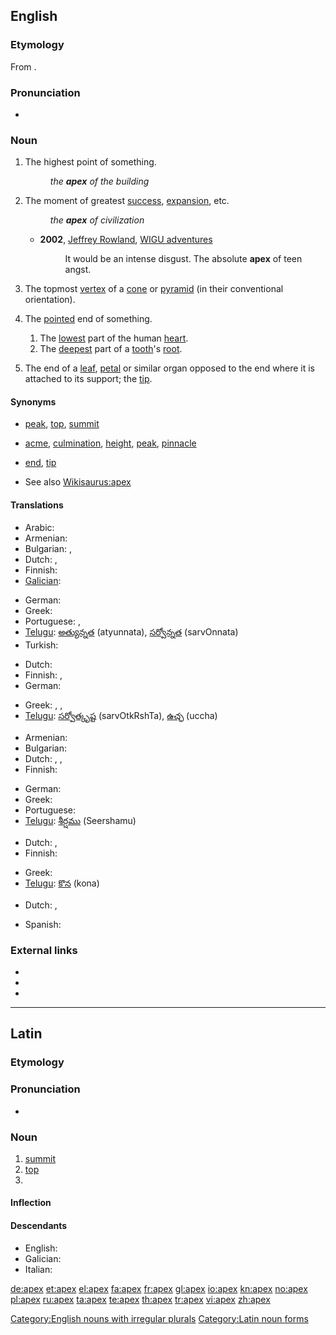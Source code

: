 {{also|APEX|ápex}}
==English==

===Etymology===
From {{etyl|la}} {{term|lang=la|apex||point, tip, summit}}.

===Pronunciation===
* {{a|UK|US}} {{IPA|/ˈeɪ.pɛks/}}

===Noun===
{{en-noun|pl=apices|pl2=apexes}}

# The highest point of something.
#: ''the '''apex''' of the building''
# {{figuratively}} The moment of greatest [[success]], [[expansion]], etc.
#: ''the '''apex''' of civilization''
#* '''2002''', [[w:Jeffrey Rowland|Jeffrey Rowland]], [http://jjrowland.com/wigu/20020327.html WIGU adventures]
#*: It would be an intense disgust.  The absolute '''apex''' of teen angst.
# {{geometry}} The topmost [[vertex]] of a [[cone]] or [[pyramid]] (in their conventional orientation).
# {{mostly|anatomy}} The [[pointed]] end of something.
## The [[low]]est part of the human [[heart]].
## The [[deep]]est part of a [[tooth]]'s [[root]].
# {{botany}} The end of a [[leaf]], [[petal]] or similar organ opposed to the end where it is attached to its support; the [[tip]].

====Synonyms====
* {{sense|highest point}} [[peak]], [[top]], [[summit]]
* {{sense|moment of greatest success, expansion, etc}} [[acme]], [[culmination]], [[height]], [[peak]], [[pinnacle]]
* {{sense|pointed end}} [[end]], [[tip]]
* See also [[Wikisaurus:apex]]

====Translations====
{{trans-top|highest point}}
* Arabic: {{t|ar|ذروة}}
* Armenian: {{t-|hy|գագաթ|tr=gagat’}}
* Bulgarian: {{t+|bg|връх}},  {{t|bg|връхна точка}}
* Dutch: {{t+|nl|top|m}}, {{t+|nl|spits|c}}
* Finnish: {{t+|fi|huippu}}
* [[Galician]]: {{t-|gl|ápice|f|xs=Galician}}
{{trans-mid}}
* German: {{t+|de|Gipfel|m}}
* Greek: {{t+|el|κορυφή|f|tr=korifí}}
* Portuguese: {{t+|pt|topo}}, {{t+|pt|cume}}
* [[Telugu]]: [[అత్యున్నత]] (atyunnata), [[సర్వోన్నత]] (sarvOnnata)
* Turkish: {{t|tr|zirve}}
{{trans-bottom}}

{{trans-top|moment of greatest success, expansion, etc}}
* Dutch: {{t+|nl|top|m}}
* Finnish: {{t+|fi|huippu}}, {{t-|fi|huipentuma}}
* German: {{t+|de|Gipfel|m}}
{{trans-mid}}
* Greek: {{t+|el|κορυφή|f|tr=korifí}},  {{t|el|απόγειο|n|tr=apóyio}},  {{t|el|αποκορύφωμα|n|tr=apokorífoma}}
* [[Telugu]]: [[సర్వోత్కృష్ట]] (sarvOtkRshTa), [[ఉచ్ఛ]] (uccha)
{{trans-bottom}}

{{trans-top|in geometry: topmost vertex of a cone or pyramid}}
* Armenian: {{t-|hy|գագաթ|tr=gagatʿ}}
* Bulgarian: {{t+|bg|връх}}
* Dutch: {{t+|nl|top|m}}, {{t+|nl|spits|c}}, {{t+|nl|punt|m}}
* Finnish: {{t+|fi|huippu}}
{{trans-mid}}
* German: {{t+|de|Spitze|m}}
* Greek: {{t+|el|κορυφή|f|tr=korifí}}
* Portuguese: {{t+|pt|topo}}
* [[Telugu]]: [[శీర్షము]] (Seershamu)
{{trans-bottom}}

{{trans-top|pointed end}}
* Dutch: {{t+|nl|spits|c}}, {{t+|nl|punt|m}}
* Finnish: {{t+|fi|huippu}}
{{trans-mid}}
* Greek: {{t+|el|κορυφή|f|tr=korifí}}
* [[Telugu]]: [[కొన]] (kona)
{{trans-bottom}}

{{trans-top|botany: end of leaf}}
* Dutch: {{t+|nl|spits|c}}, {{t+|nl|punt|m}}
{{trans-mid}}
* Spanish: {{t+|es|ápice}}
{{trans-bottom}}

===External links===
* {{R:Webster 1913}}
* {{R:Century 1911}}
* {{R:OneLook}}

[[Category:English nouns with irregular plurals]]

----

==Latin==

===Etymology===
{{rfe|lang=la}}

===Pronunciation===
* {{a|Classical}} {{IPA|/ˈa.peks/|lang=la}}

===Noun===
{{la-noun|apex|apicis|apicis|m|third}}

# [[summit]]
# [[top]]
# {{inflection of|[[apex#Latin|apex]]||voc|s|lang=la}}

====Inflection====
{{la-decl-3rd|apex|apex|apic}}

====Descendants====
* English: {{l|en|apex}}
* Galician: {{l|gl|ápice}}
* Italian: {{l|it|apice}}

[[Category:Latin noun forms]]

[[de:apex]]
[[et:apex]]
[[el:apex]]
[[fa:apex]]
[[fr:apex]]
[[gl:apex]]
[[io:apex]]
[[kn:apex]]
[[no:apex]]
[[pl:apex]]
[[ru:apex]]
[[ta:apex]]
[[te:apex]]
[[th:apex]]
[[tr:apex]]
[[vi:apex]]
[[zh:apex]]
